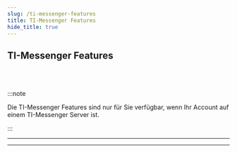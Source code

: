 ```yaml
---
slug: /ti-messenger-features
title: TI-Messenger Features
hide_title: true
---
```



<div class="hero hero--primary">
  <div class="container">
    <h2 class="hero__title">TI-Messenger Features</h2>
  </div>
  
</div>
<br></br>

:::note

Die TI-Messenger Features sind nur für Sie verfügbar, wenn Ihr Account auf einem TI-Messenger Server ist. 

:::

---

<DocCardList />

---
